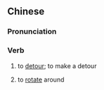 {{also|绕行}}
==Chinese==
{{zh-forms|s=绕行}}

===Pronunciation===
{{zh-pron
|m=ràoxíng
|cat=v
}}

===Verb===
{{zh-verb}}

# to [[detour]]; to make a detour
#: {{zh-x|前方 施工 請 繞行|Construction ahead, please '''make a detour'''. [sign]}}
# {{lb|zh|of planet}} to [[rotate]] around